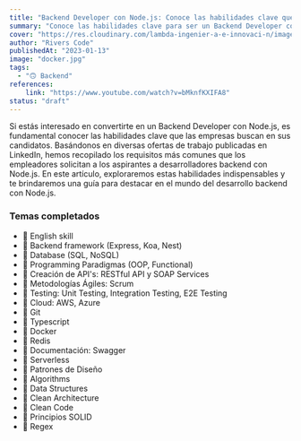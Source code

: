 ```yaml
---
title: "Backend Developer con Node.js: Conoce las habilidades clave que debes dominar"
summary: "Conoce las habilidades clave para ser un Backend Developer con Node.js. Aprende los conceptos fundamentales, las mejores prácticas y las herramientas esenciales para destacar en el desarrollo backend con Node.js."
cover: "https://res.cloudinary.com/lambda-ingenier-a-e-innovaci-n/image/upload/v1665983632/blog-Riverscode/Asincronismo-portada_dp7jbz.png"
author: "Rivers Code"
publishedAt: "2023-01-13"
image: "docker.jpg"
tags:
  - "🙃 Backend"
references:
    link: "https://www.youtube.com/watch?v=bMknfKXIFA8"
status: "draft"
---
```


Si estás interesado en convertirte en un Backend Developer con Node.js, es fundamental conocer las habilidades clave que las empresas buscan en sus candidatos. Basándonos en diversas ofertas de trabajo publicadas en LinkedIn, hemos recopilado los requisitos más comunes que los empleadores solicitan a los aspirantes a desarrolladores backend con Node.js. En este artículo, exploraremos estas habilidades indispensables y te brindaremos una guía para destacar en el mundo del desarrollo backend con Node.js.

### Temas completados
- 📘 English skill
- 📘 Backend framework (Express, Koa, Nest)
- 📘 Database (SQL, NoSQL)
- 📘 Programming Paradigmas (OOP, Functional)
- 📘 Creación de API's: RESTful API y SOAP Services
- 📘 Metodologías Ágiles: Scrum
- 📘 Testing: Unit Testing, Integration Testing, E2E Testing
- 📘 Cloud: AWS, Azure
- 📘 Git
- 📘 Typescript
- 📘 Docker
- 📘 Redis
- 📘 Documentación: Swagger
- 📘 Serverless
- 📘 Patrones de Diseño
- 📘 Algorithms
- 📘 Data Structures
- 📘 Clean Architecture
- 📘 Clean Code
- 📘 Principios SOLID
- 📘 Regex
